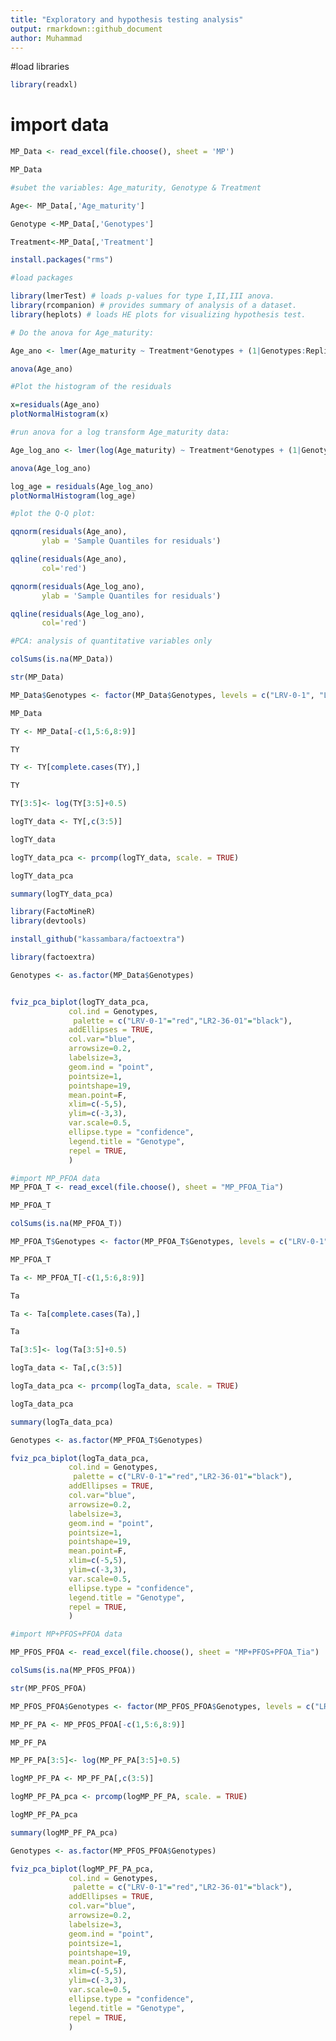 ```yaml
---
title: "Exploratory and hypothesis testing analysis"
output: rmarkdown::github_document
author: Muhammad
---
```


#load libraries
```r
library(readxl)
```


# import data
```r
MP_Data <- read_excel(file.choose(), sheet = 'MP')

```

```r
MP_Data
```
```r
#subet the variables: Age_maturity, Genotype & Treatment

Age<- MP_Data[,'Age_maturity']

Genotype <-MP_Data[,'Genotypes']

Treatment<-MP_Data[,'Treatment']

```

```r
install.packages("rms")

```



```r
#load packages

library(lmerTest) # loads p-values for type I,II,III anova.
library(rcompanion) # provides summary of analysis of a dataset.
library(heplots) # loads HE plots for visualizing hypothesis test.

```


```r
# Do the anova for Age_maturity:

Age_ano <- lmer(Age_maturity ~ Treatment*Genotypes + (1|Genotypes:Replicates), data = MP_Data)


```

```r
anova(Age_ano)

```

```r
#Plot the histogram of the residuals

x=residuals(Age_ano)
plotNormalHistogram(x)

```

```r

#run anova for a log transform Age_maturity data:

Age_log_ano <- lmer(log(Age_maturity) ~ Treatment*Genotypes + (1|Genotypes:Replicates), data = MP_Data)

```

```r
anova(Age_log_ano)
```

```r
log_age = residuals(Age_log_ano)
plotNormalHistogram(log_age)
```

```r
#plot the Q-Q plot:

qqnorm(residuals(Age_ano),
       ylab = 'Sample Quantiles for residuals')

qqline(residuals(Age_ano),
       col='red')

```
```r
qqnorm(residuals(Age_log_ano),
       ylab = 'Sample Quantiles for residuals')

qqline(residuals(Age_log_ano),
       col='red')


```
```r
#PCA: analysis of quantitative variables only

colSums(is.na(MP_Data))

```
```r

str(MP_Data)
```

```r

MP_Data$Genotypes <- factor(MP_Data$Genotypes, levels = c("LRV-0-1", "LR2-36-01"))

```


```r
MP_Data

```
```r
TY <- MP_Data[-c(1,5:6,8:9)]

```


```r
TY
```
```r
TY <- TY[complete.cases(TY),]

```

```r

TY
```

```r
TY[3:5]<- log(TY[3:5]+0.5)

```


```r
logTY_data <- TY[,c(3:5)]

```

```r
logTY_data

```


```r
logTY_data_pca <- prcomp(logTY_data, scale. = TRUE)

```

```r
logTY_data_pca
```



```r

summary(logTY_data_pca)
```

```r
library(FactoMineR)
library(devtools)
```

```r
install_github("kassambara/factoextra")

```
```r
library(factoextra)
```

```r
Genotypes <- as.factor(MP_Data$Genotypes)


fviz_pca_biplot(logTY_data_pca,
             col.ind = Genotypes,
              palette = c("LRV-0-1"="red","LR2-36-01"="black"),
             addEllipses = TRUE, 
             col.var="blue",
             arrowsize=0.2,
             labelsize=3,
             geom.ind = "point",
             pointsize=1,
             pointshape=19,
             mean.point=F,
             xlim=c(-5,5),
             ylim=c(-3,3),
             var.scale=0.5,
             ellipse.type = "confidence",
             legend.title = "Genotype",
             repel = TRUE,
             )

```


```r
#import MP_PFOA data
MP_PFOA_T <- read_excel(file.choose(), sheet = "MP_PFOA_Tia")

```



```r
MP_PFOA_T


```

```r
colSums(is.na(MP_PFOA_T))

```


```r

MP_PFOA_T$Genotypes <- factor(MP_PFOA_T$Genotypes, levels = c("LRV-0-1", "LR2-36-01"))


```


```r
MP_PFOA_T


```
```r
Ta <- MP_PFOA_T[-c(1,5:6,8:9)]

```


```r
Ta
```


```r

Ta <- Ta[complete.cases(Ta),]
```




```r
Ta
```


```r


Ta[3:5]<- log(Ta[3:5]+0.5)

```



```r
logTa_data <- Ta[,c(3:5)]

```


```r
logTa_data_pca <- prcomp(logTa_data, scale. = TRUE)

```


```r
logTa_data_pca

```


```r

summary(logTa_data_pca)
```


```r

Genotypes <- as.factor(MP_PFOA_T$Genotypes)
```


```r

fviz_pca_biplot(logTa_data_pca,
             col.ind = Genotypes,
              palette = c("LRV-0-1"="red","LR2-36-01"="black"),
             addEllipses = TRUE, 
             col.var="blue",
             arrowsize=0.2,
             labelsize=3,
             geom.ind = "point",
             pointsize=1,
             pointshape=19,
             mean.point=F,
             xlim=c(-5,5),
             ylim=c(-3,3),
             var.scale=0.5,
             ellipse.type = "confidence",
             legend.title = "Genotype",
             repel = TRUE,
             )


```

```r
#import MP+PFOS+PFOA data

MP_PFOS_PFOA <- read_excel(file.choose(), sheet = "MP+PFOS+PFOA_Tia")

```

```r
colSums(is.na(MP_PFOS_PFOA))

```


```r


str(MP_PFOS_PFOA)
```
```r
MP_PFOS_PFOA$Genotypes <- factor(MP_PFOS_PFOA$Genotypes, levels = c("LRV-0-1", "LR2-36-01"))

```


```r
MP_PF_PA <- MP_PFOS_PFOA[-c(1,5:6,8:9)]

```

```r

MP_PF_PA
```


```r

MP_PF_PA[3:5]<- log(MP_PF_PA[3:5]+0.5)
```

```r

logMP_PF_PA <- MP_PF_PA[,c(3:5)]
```

```r

logMP_PF_PA_pca <- prcomp(logMP_PF_PA, scale. = TRUE)

```


```r
logMP_PF_PA_pca

```



```r
summary(logMP_PF_PA_pca)

```


```r

Genotypes <- as.factor(MP_PFOS_PFOA$Genotypes)

```


```r

fviz_pca_biplot(logMP_PF_PA_pca,
             col.ind = Genotypes,
              palette = c("LRV-0-1"="red","LR2-36-01"="black"),
             addEllipses = TRUE, 
             col.var="blue",
             arrowsize=0.2,
             labelsize=3,
             geom.ind = "point",
             pointsize=1,
             pointshape=19,
             mean.point=F,
             xlim=c(-5,5),
             ylim=c(-3,3),
             var.scale=0.5,
             ellipse.type = "confidence",
             legend.title = "Genotype",
             repel = TRUE,
             )



```